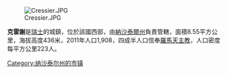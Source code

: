 [[Image:Cressier.JPG|right]]

'''克雷謝'''是[[瑞士|瑞士]]的城鎮，位於該國西部，由[[納沙泰爾州|納沙泰爾州]]負責管轄，面積8.55平方公里，海拔高度436米，2011年人口1,908，四成半人口信奉[[羅馬天主教|羅馬天主教]]，人口密度每平方公里223人。

{{Authority control}}
{{Switzerland-geo-stub}}
[[Category:纳沙泰尔州的市镇|Category:纳沙泰尔州的市镇]]